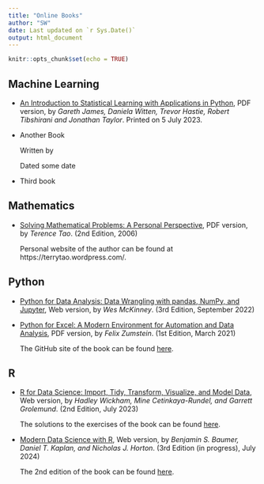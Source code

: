 ```yaml
---
title: "Online Books"
author: "SW"
date: Last updated on `r Sys.Date()`
output: html_document
---
```


```r
knitr::opts_chunk$set(echo = TRUE)
```

## Machine Learning


* [An Introduction to Statistical Learning with Applications in Python](https://stevenkhwun.github.io/Test/Books/Machine_Learning/ISLP_website-compressed.pdf), PDF version, by _Gareth James, Daniela Witten, Trevor Hastie, Robert Tibshirani and Jonathan Taylor_. Printed on 5 July 2023.
* Another Book

  Written by
  
  Dated some date
* Third book
  
## Mathematics

* [Solving Mathematical Problems: A Personal Perspective](https://stevenkhwun.github.io/Test/Books/Mathematics/solving-mathematical-problems-terence-tao.pdf), PDF version, by _Terence Tao_. (2nd Edition, 2006)

  Personal website of the author can be found at https://terrytao.wordpress.com/.




## Python

* [Python for Data Analysis: Data Wrangling with pandas, NumPy, and Jupyter](https://wesmckinney.com/book/), Web version, by _Wes McKinney_. (3rd Edition, September 2022)

* [Python for Excel: A Modern Environment for Automation and Data Analysis](https://stevenkhwun.github.io/Test/Books/Python/Python-for-Excel.pdf), PDF version, by _Felix Zumstein_. (1st Edition, March 2021)
  
  The GitHub site of the book can be found [here](https://github.com/fzumstein/python-for-excel).
  

## R

* [R for Data Science: Import, Tidy, Transform, Visualize, and Model Data](https://r4ds.hadley.nz/), Web version, by _Hadley Wickham, Mine Cetinkaya-Rundel, and Garrett Grolemund_. (2nd Edition, July 2023)

  The solutions to the exercises of the book can be found [here](https://mine-cetinkaya-rundel.github.io/r4ds-solutions/).

* [Modern Data Science with R](https://mdsr-book.github.io/mdsr3e/), Web version, by _Benjamin S. Baumer, Daniel T. Kaplan, and Nicholas J. Horton_. (3rd Edition (in progress), July 2024)

  The 2nd edition of the book can be found [here](https://mdsr-book.github.io/mdsr2e/).